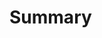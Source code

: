 # Summary

<!-- description: start -->


<!-- description: end -->

```{=html}
<!--
A summary of the steps to follow.
Use a flow chart if this can clarify the protocol.
-->
```

